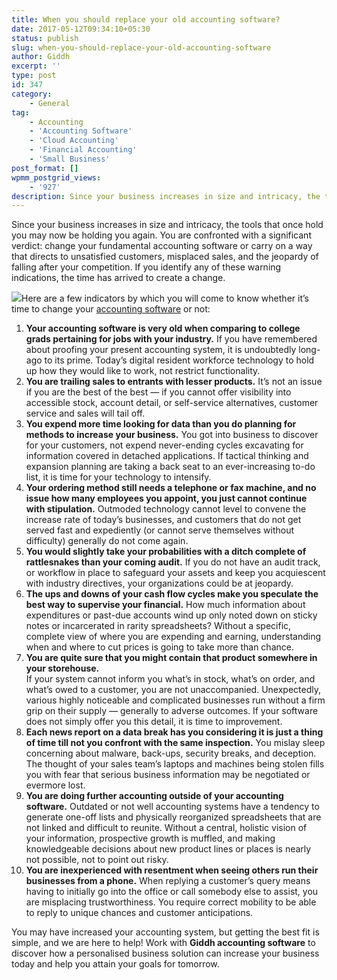 ```yaml
---
title: When you should replace your old accounting software?
date: 2017-05-12T09:34:10+05:30
status: publish
slug: when-you-should-replace-your-old-accounting-software
author: Giddh
excerpt: ''
type: post
id: 347
category:
    - General
tag:
    - Accounting
    - 'Accounting Software'
    - 'Cloud Accounting'
    - 'Financial Accounting'
    - 'Small Business'
post_format: []
wpmm_postgrid_views:
    - '927'
description: Since your business increases in size and intricacy, the tools that once hold you may now be holding you again. You are confronted with a significant
---
```

Since your business increases in size and intricacy, the tools that once hold you may now be holding you again. You are confronted with a significant verdict: change your fundamental accounting software or carry on a way that directs to unsatisfied customers, misplaced sales, and the jeopardy of falling after your competition. If you identify any of these warning indications, the time has arrived to create a change.

<img class="wp-block-image size-large" src ="https://miro.medium.com/max/700/1*PKmrKybBgKli9xmEzseerg.jpeg"/>Here are a few indicators by which you will come to know whether it’s time to change your [accounting software](https://giddh.com/) or not:

1. **Your accounting software is very old when comparing to college grads pertaining for jobs with your industry.** If you have remembered about proofing your present accounting system, it is undoubtedly long-ago to its prime. Today’s digital resident workforce technology to hold up how they would like to work, not restrict functionality.
2. **You are trailing sales to entrants with lesser products.** It’s not an issue if you are the best of the best — if you cannot offer visibility into accessible stock, account detail, or self-service alternatives, customer service and sales will tail off.
3. **You expend more time looking for data than you do planning for methods to increase your business.** You got into business to discover for your customers, not expend never-ending cycles excavating for information covered in detached applications. If tactical thinking and expansion planning are taking a back seat to an ever-increasing to-do list, it is time for your technology to intensify.
4. **Your ordering method still needs a telephone or fax machine, and no issue how many employees you appoint, you just cannot continue with stipulation.** Outmoded technology cannot level to convene the increase rate of today’s businesses, and customers that do not get served fast and expediently (or cannot serve themselves without difficulty) generally do not come again.
5. **You would slightly take your probabilities with a ditch complete of rattlesnakes than your coming audit.** If you do not have an audit track, or workflow in place to safeguard your assets and keep you acquiescent with industry directives, your organizations could be at jeopardy.
6. **The ups and downs of your cash flow cycles make you speculate the best way to supervise your financial.** How much information about expenditures or past-due accounts wind up only noted down on sticky notes or incarcerated in rarity spreadsheets? Without a specific, complete view of where you are expending and earning, understanding when and where to cut prices is going to take more than chance.
7. **You are quite sure that you might contain that product somewhere in your storehouse.**  
  If your system cannot inform you what’s in stock, what’s on order, and what’s owed to a customer, you are not unaccompanied. Unexpectedly, various highly noticeable and complicated businesses run without a firm grip on their supply — generally to adverse outcomes. If your software does not simply offer you this detail, it is time to improvement.
8. **Each news report on a data break has you considering it is just a thing of time till not you confront with the same inspection.** You mislay sleep concerning about malware, back-ups, security breaks, and deception. The thought of your sales team’s laptops and machines being stolen fills you with fear that serious business information may be negotiated or evermore lost.
9. **You are doing further accounting outside of your accounting software.** Outdated or not well accounting systems have a tendency to generate one-off lists and physically reorganized spreadsheets that are not linked and difficult to reunite. Without a central, holistic vision of your information, prospective growth is muffled, and making knowledgeable decisions about new product lines or places is nearly not possible, not to point out risky.
10. **You are inexperienced with resentment when seeing others run their businesses from a phone.** When replying a customer’s query means having to initially go into the office or call somebody else to assist, you are misplacing trustworthiness. You require correct mobility to be able to reply to unique chances and customer anticipations.

You may have increased your accounting system, but getting the best fit is simple, and we are here to help! Work with **Giddh accounting software** to discover how a personalised business solution can increase your business today and help you attain your goals for tomorrow.